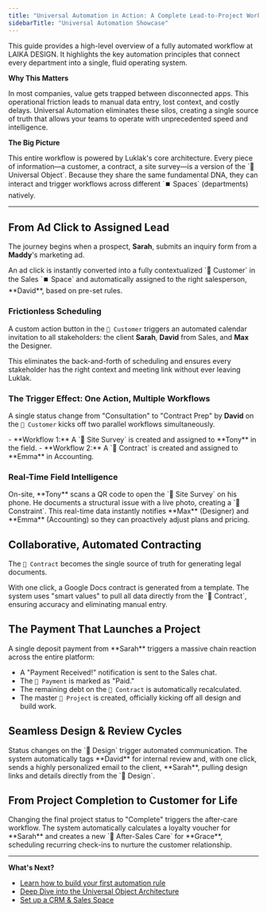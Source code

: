 ```yaml
---
title: "Universal Automation in Action: A Complete Lead-to-Project Workflow"
sidebarTitle: "Universal Automation Showcase"
---
```


This guide provides a high-level overview of a fully automated workflow at LAIKA DESIGN. It highlights the key automation principles that connect every department into a single, fluid operating system.

**Why This Matters**

<Info>
  In most companies, value gets trapped between disconnected apps. This operational friction leads to manual data entry, lost context, and costly delays. Universal Automation eliminates these silos, creating a single source of truth that allows your teams to operate with unprecedented speed and intelligence.
</Info>

**The Big Picture**

<Tip>
  This entire workflow is powered by Luklak's core architecture. Every piece of information—a customer, a contract, a site survey—is a version of the `🧊 Universal Object`. Because they share the same fundamental DNA, they can interact and trigger workflows across different `⏹️ Spaces` (departments) natively.
</Tip>

---

## **From Ad Click to Assigned Lead**

The journey begins when a prospect, **Sarah**, submits an inquiry form from a **Maddy**'s marketing ad.

<Card title="Automated Lead Capture & Routing">
  An ad click is instantly converted into a fully contextualized `🧊 Customer` in the Sales `⏹️ Space` and automatically assigned to the right salesperson, **David**, based on pre-set rules.
</Card>

### **Frictionless Scheduling**

A custom action button in the `🧊 Customer` triggers an automated calendar invitation to all stakeholders: the client **Sarah**, **David** from Sales, and **Max** the Designer.

<Tip>
  This eliminates the back-and-forth of scheduling and ensures every stakeholder has the right context and meeting link without ever leaving Luklak.
</Tip>

### **The Trigger Effect: One Action, Multiple Workflows**

A single status change from "Consultation" to "Contract Prep" by **David** on the `🧊 Customer` kicks off two parallel workflows simultaneously.

<Info>
  - **Workflow 1:** A `🧊 Site Survey` is created and assigned to **Tony** in the field.
  - **Workflow 2:** A `🧊 Contract` is created and assigned to **Emma** in Accounting.
</Info>

### **Real-Time Field Intelligence**

<Card title="Connecting Field Operations to Central Command">
  On-site, **Tony** scans a QR code to open the `🧊 Site Survey` on his phone. He documents a structural issue with a live photo, creating a `🧊︎ Constraint`. This real-time data instantly notifies **Max** (Designer) and **Emma** (Accounting) so they can proactively adjust plans and pricing.
</Card>

## **Collaborative, Automated Contracting**

The `🧊 Contract` becomes the single source of truth for generating legal documents.

<Tip>
  With one click, a Google Docs contract is generated from a template. The system uses "smart values" to pull all data directly from the `🧊 Contract`, ensuring accuracy and eliminating manual entry.
</Tip>

## **The Payment That Launches a Project**

<Card title="Payment as a Workflow Catalyst">
  A single deposit payment from **Sarah** triggers a massive chain reaction across the entire platform:

  - A "Payment Received\!" notification is sent to the Sales chat.
  - The `🧊︎ Payment` is marked as "Paid."
  - The remaining debt on the `🧊 Contract` is automatically recalculated.
  - The master `🧊 Project` is created, officially kicking off all design and build work.
</Card>

## **Seamless Design & Review Cycles**

<Info>
  Status changes on the `🧊 Design` trigger automated communication. The system automatically tags **David** for internal review and, with one click, sends a highly personalized email to the client, **Sarah**, pulling design links and details directly from the `🧊 Design`.
</Info>

## **From Project Completion to Customer for Life**

<Card title="Automating Long-Term Value">
  Changing the final project status to "Complete" triggers the after-care workflow. The system automatically calculates a loyalty voucher for **Sarah** and creates a new `🧊 After-Sales Care` for **Grace**, scheduling recurring check-ins to nurture the customer relationship.
</Card>

---

**What's Next?**

- [Learn how to build your first automation rule](/platform/universal-automation-basics)
- [Deep Dive into the Universal Object Architecture](/platform/universal-object-deep-dive)
- [Set up a CRM & Sales Space](/build-playbooks/crm-setup-guide)
